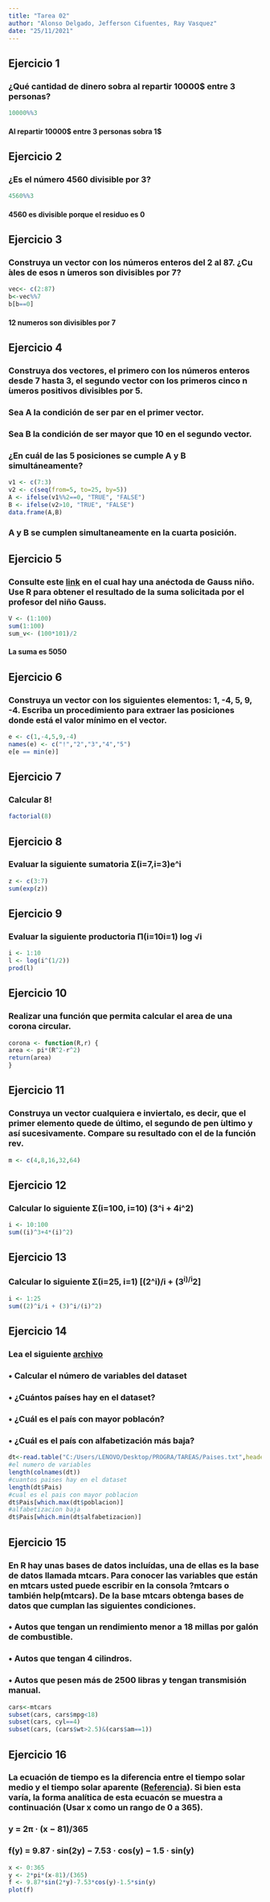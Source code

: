 ---
title: "Tarea 02"
author: "Alonso Delgado, Jefferson Cifuentes, Ray Vasquez"
date: "25/11/2021"
---

## Ejercicio 1
### ¿Qué cantidad de dinero sobra al repartir 10000$ entre 3 personas?
```{r}
10000%%3
```
#### Al repartir 10000$ entre 3 personas sobra 1$

## Ejercicio 2
### ¿Es el número 4560 divisible por 3?
```{r}
4560%%3
```
#### 4560 es divisible porque el residuo es 0

## Ejercicio 3
### Construya un vector con los números enteros del 2 al 87. ¿Cu ́ales de esos n ́umeros son divisibles por 7?
```{r}
vec<- c(2:87)
b<-vec%%7
b[b==0]
```
#### 12 numeros son divisibles por 7

## Ejercicio 4
### Construya dos vectores, el primero con los números enteros desde 7 hasta 3, el segundo vector con los primeros cinco n ́umeros positivos divisibles por 5.
### Sea A la condición de ser par en el primer vector.
### Sea B la condición de ser mayor que 10 en el segundo vector.
### ¿En cuál de las 5 posiciones se cumple A y B simultáneamente?
```{r}
v1 <- c(7:3)
v2 <- c(seq(from=5, to=25, by=5))
A <- ifelse(v1%%2==0, "TRUE", "FALSE")
B <- ifelse(v2>10, "TRUE", "FALSE")
data.frame(A,B)
```
### A y B se cumplen simultaneamente en la cuarta posición.

## Ejercicio 5
### Consulte este [link](https://github.com/fhernanb/Manual-de-R/blob/master/images/anecdota_gauss.PNG) en el cual hay una anéctoda de Gauss niño. Use R para obtener el resultado de la suma solicitada por el profesor del niño Gauss.
```{r}
V <- (1:100)
sum(1:100)
sum_v<- (100*101)/2
```
#### La suma es 5050
## Ejercicio 6
### Construya un vector con los siguientes elementos: 1, -4, 5, 9, -4. Escriba un procedimiento para extraer las posiciones donde está el valor mínimo en el vector.
```{r}
e <- c(1,-4,5,9,-4)
names(e) <- c("!","2","3","4","5")
e[e == min(e)]
```
## Ejercicio 7
### Calcular 8!
```{r}
factorial(8)
```
## Ejercicio 8
### Evaluar la siguiente sumatoria  Σ(i=7,i=3)e^i
```{r}
z <- c(3:7)
sum(exp(z))
```
## Ejercicio 9
### Evaluar la siguiente productoria Π(i=10i=1) log √i
```{r}
i <- 1:10
l <- log(i^(1/2))
prod(l)
```
## Ejercicio 10
### Realizar una función que permita calcular el area de una corona circular.
```{r}
corona <- function(R,r) {
area <- pi*(R^2-r^2)
return(area)
}
```
## Ejercicio 11
### Construya un vector cualquiera e inviertalo, es decir, que el primer elemento quede de último, el segundo de pen ́ultimo y así sucesivamente. Compare su resultado con el de la función rev.
```{r}
m <- c(4,8,16,32,64)
```
## Ejercicio 12
### Calcular lo siguiente  Σ(i=100, i=10) (3^i + 4i^2)
```{r}
i <- 10:100
sum((i)^3+4*(i)^2)
```
## Ejercicio 13
### Calcular lo siguiente Σ(i=25, i=1) [(2^i)/i + (3^i)/i^2]

```{r}
i <- 1:25
sum((2)^i/i + (3)^i/(i)^2)
```
## Ejercicio 14
### Lea el siguiente [archivo](https://raw.githubusercontent.com/fhernanb/datos/master/Paises.txt)
### • Calcular el número de variables del dataset
### • ¿Cuántos países hay en el dataset?
### • ¿Cuál es el país con mayor poblacón?
### • ¿Cuál es el país con alfabetización más baja?
```{r}
dt<-read.table("C:/Users/LENOVO/Desktop/PROGRA/TAREAS/Paises.txt",header = TRUE)
#el numero de variables 
length(colnames(dt))
#cuantos paises hay en el dataset
length(dt$Pais)
#cual es el pais con mayor poblacion 
dt$Pais[which.max(dt$poblacion)]
#alfabetizacion baja
dt$Pais[which.min(dt$alfabetizacion)]
```
## Ejercicio 15
### En R hay unas bases de datos incluídas, una de ellas es la base de datos llamada mtcars. Para conocer las variables que están en mtcars usted puede escribir en la consola ?mtcars o también help(mtcars). De la base mtcars obtenga bases de datos que cumplan las siguientes condiciones.
### • Autos que tengan un rendimiento menor a 18 millas por galón de combustible.
### • Autos que tengan 4 cilindros.
### • Autos que pesen más de 2500 libras y tengan transmisión manual.

```{r}
cars<-mtcars
subset(cars, cars$mpg<18)
subset(cars, cyl==4)
subset(cars, (cars$wt>2.5)&(cars$am==1))
```
## Ejercicio 16
### La ecuación de tiempo es la diferencia entre el tiempo solar medio y el tiempo solar aparente ([Referencia](http://pbarbier.com/eqtime/eqtime.html)). Si bien esta varía, la forma analítica de esta ecuacón se muestra a continuación (Usar x como un rango de 0 a 365).
### y = 2π · (x − 81)/365
### f(y) = 9.87 · sin(2y) − 7.53 · cos(y) − 1.5 · sin(y)
```{r}
x <- 0:365
y <- 2*pi*(x-81)/(365)
f <- 9.87*sin(2*y)-7.53*cos(y)-1.5*sin(y)
plot(f)
```


